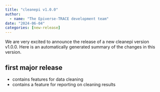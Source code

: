 ```yaml
---
title: "cleanepi v1.0.0"
author:
  - name: "The Epiverse-TRACE development team"
date: "2024-06-04"
categories: [new-release]
---
```


We are very excited to announce the release of a new cleanepi version v1.0.0.
Here is an automatically generated summary of the changes in this version.

## first major release

* contains features for data cleaning
* contains a feature for reporting on cleaning results
